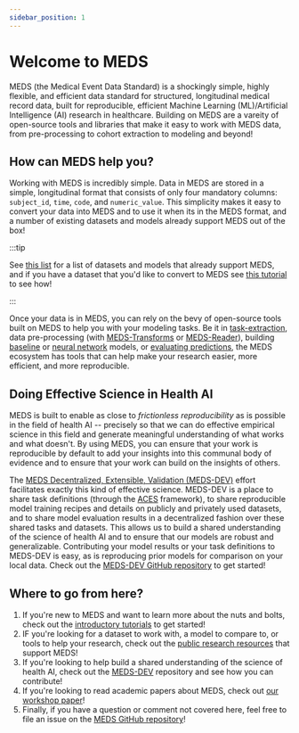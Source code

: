 ```yaml
---
sidebar_position: 1
---
```



# Welcome to MEDS

<div style={{ textAlign: 'center' }}>
  <EcosystemFigure alt="The MEDS Ecosystem, Visually" style={{ width: '80%' }} />
</div>

MEDS (the Medical Event Data Standard) is a shockingly simple, highly flexible, and efficient data standard
for structured, longitudinal medical record data, built for reproducible, efficient Machine Learning
(ML)/Artificial Intelligence (AI) research in healthcare. Building on MEDS are a vareity of open-source tools
and libraries that make it easy to work with MEDS data, from pre-processing to cohort extraction to modeling
and beyond!

## How can MEDS help you?

Working with MEDS is incredibly simple. Data in MEDS are stored in a simple, longitudinal format that consists
of only four mandatory columns: `subject_id`, `time`, `code`, and `numeric_value`. This simplicity makes it
easy to convert your data into MEDS and to use it when its in the MEDS format, and a number of existing
datasets and models already support MEDS out of the box!

:::tip

See [this list](/docs/intro_pages/ecosystem) for a list of datasets and models that already support MEDS,
and if you have a dataset that you'd like to convert to MEDS see [this
tutorial](/docs/tutorials/basic/converting_to_MEDS) to see how!

:::

Once your data is in MEDS, you can rely on the bevy of open-source tools built on MEDS to help you with your
modeling tasks. Be it in [task-extraction](https://eventstreamaces.readthedocs.io/en/stable/), data
pre-processing (with [MEDS-Transforms](https://meds-transforms.readthedocs.io/en/stable/) or
[MEDS-Reader](https://meds-reader.readthedocs.io/en/stable/)), building
[baseline](https://meds-tab.readthedocs.io/en/stable/) or
[neural network](https://meds-torch.readthedocs.io/en/stable/)
models, or [evaluating predictions](https://github.com/kamilest/meds-evaluation/tree/main), the MEDS
ecosystem has tools that can help make your research easier, more efficient, and more reproducible.

## Doing Effective Science in Health AI

MEDS is built to enable as close to _frictionless reproducibility_ as is possible in the field of health AI --
precisely so that we can do effective empirical science in this field and generate meaningful understanding of
what works and what doesn't. By using MEDS, you can ensure that your work is reproducible by default to add
your insights into this communal body of evidence and to ensure that your work can build on the insights of
others.

The [MEDS Decentralized, Extensible, Validation (MEDS-DEV)](https://github.com/mmcdermott/MEDS-DEV/) effort
facilitates exactly this kind of effective science. MEDS-DEV is a place to share task definitions (through the
[ACES](https://eventstreamaces.readthedocs.io/en/stable) framework), to share reproducible model training
recipes and details on publicly and privately used datasets, and to share model evaluation results in a
decentralized fashion over these shared tasks and datasets. This allows us to build a shared understanding of
the science of health AI and to ensure that our models are robust and generalizable. Contributing your model
results or your task definitions to MEDS-DEV is easy, as is reproducing prior models for comparison on your
local data. Check out the [MEDS-DEV GitHub repository](https://github.com/mmcdermott/MEDS-DEV/) to get
started!

## Where to go from here?

1. If you're new to MEDS and want to learn more about the nuts and bolts, check out the
   [introductory tutorials](/docs/category/tutorial---build-a-model-with-meds) to get started!
2. IF you're looking for a dataset to work with, a model to compare to, or tools to help your research,
   check out the [public research resources](/docs/intro_pages/ecosystem) that support MEDS!
3. If you're looking to help build a shared understanding of the science of health AI, check out the
   [MEDS-DEV](https://github.com/mmcdermott/MEDS-DEV) repository and see how you can contribute!
4. If you're looking to read academic papers about MEDS, check out
   [our workshop paper](https://openreview.net/forum?id=IsHy2ebjIG)!
5. Finally, if you have a question or comment not covered here, feel free to file an issue on the
   [MEDS GitHub repository](https://github.com/Medical-Event-Data-Standard/meds)!
